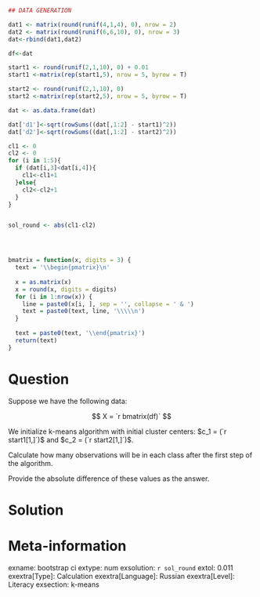 ```r
## DATA GENERATION

dat1 <- matrix(round(runif(4,1,4), 0), nrow = 2)
dat2 <- matrix(round(runif(6,6,10), 0), nrow = 3)
dat<-rbind(dat1,dat2)

df<-dat

start1 <- round(runif(2,1,10), 0) + 0.01
start1 <-matrix(rep(start1,5), nrow = 5, byrow = T)

start2 <- round(runif(2,1,10), 0)
start2 <-matrix(rep(start2,5), nrow = 5, byrow = T)

dat <- as.data.frame(dat)

dat['d1']<-sqrt(rowSums((dat[,1:2] - start1)^2))
dat['d2']<-sqrt(rowSums((dat[,1:2] - start2)^2))

cl1 <- 0 
cl2 <- 0 
for (i in 1:5){
  if (dat[i,3]<dat[i,4]){
    cl1<-cl1+1
  }else{
    cl2<-cl2+1
  }
}


sol_round <- abs(cl1-cl2)




bmatrix = function(x, digits = 3) {
  text = '\\begin{pmatrix}\n'
  
  x = as.matrix(x)
  x = round(x, digits = digits)
  for (i in 1:nrow(x)) {
    line = paste0(x[i, ], sep = '', collapse = ' & ')
    text = paste0(text, line, '\\\\\n')
  }
  
  text = paste0(text, '\\end{pmatrix}')
  return(text)
}


```

Question
========

Suppose we have the following data:

$$
X = `r bmatrix(df)`
$$

We initialize k-means algorithm with initial cluster centers: 
$c_1 = (`r start1[1,]`)$ and 
$c_2 = (`r start2[1,]`)$.

Calculate how many observations will be in each class after the first step of the algorithm.

Provide the absolute difference of these values as the answer.

Solution
========



Meta-information
================
exname: bootstrap ci 
extype: num
exsolution: `r sol_round`
extol: 0.011
exextra[Type]: Calculation
exextra[Language]: Russian
exextra[Level]: Literacy
exsection: k-means
